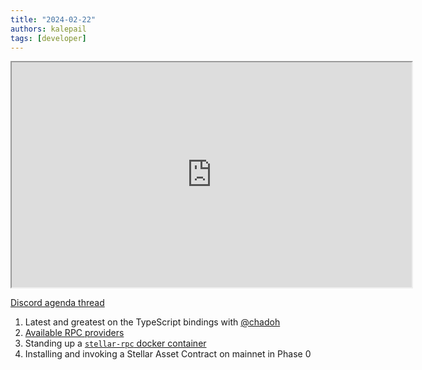 ```yaml
---
title: "2024-02-22"
authors: kalepail
tags: [developer]
---
```


<iframe
  src="https://drive.google.com/file/d/1ZZm1eLe6L0ZRtpTxF77RfrLkW9ThAWh4/preview"
  width="640"
  height="360"
  allow="autoplay"
></iframe>

[Discord agenda thread](https://discord.com/channels/897514728459468821/1209582245824823337)

1. Latest and greatest on the TypeScript bindings with [@chadoh](https://github.com/chadoh)
2. [Available RPC providers](/docs/data/apis/rpc/providers)
3. Standing up a [`stellar-rpc` docker container](/docs/data/apis/rpc/admin-guide#docker-image)
4. Installing and invoking a Stellar Asset Contract on mainnet in Phase 0
